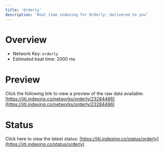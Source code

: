 ```yaml
---
title: 'Orderly'
description: 'Real time indexing for Orderly; delivered to you'
---
```


# Overview
- Network Key: `orderly`
- Estimated beat time: 2000 ms

# Preview
Click the following link to view a preview of the raw data available: [https://jiti.indexing.co/networks/orderly/23284486](https://jiti.indexing.co/networks/orderly/23284486)

# Status
Click here to view the latest status: [https://jiti.indexing.co/status/orderly](https://jiti.indexing.co/status/orderly)
